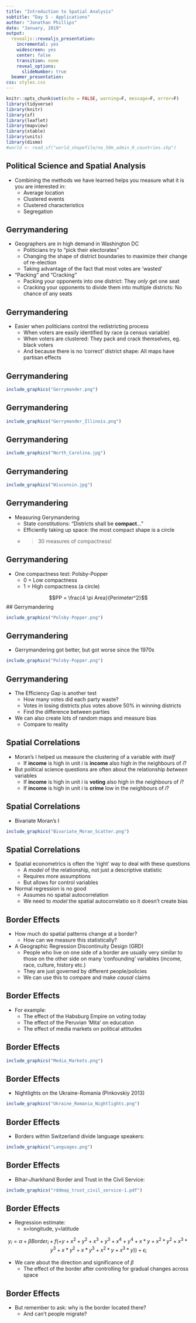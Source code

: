 ```yaml
---
title: "Introduction to Spatial Analysis"
subtitle: "Day 5 - Applications"
author: "Jonathan Phillips"
date: "January, 2019"
output:
  revealjs::revealjs_presentation:
    incremental: yes
    widescreen: yes
    center: false
    transition: none
    reveal_options:
      slideNumber: true
  beamer_presentation:
css: styles.css
---
```



<style>
.column-left{
  float: left;
  width: 50%;
  text-align: left;
}
.column-right{
  float: right;
  width: 50%;
  text-align: right;
}
</style>


```r
knitr::opts_chunk$set(echo = FALSE, warning=F, message=F, error=F)
library(tidyverse)
library(knitr)
library(sf)
library(leaflet)
library(mapview)
library(xtable)
library(units)
library(dismo)
#world <- read_sf("world_shapefile/ne_50m_admin_0_countries.shp")
```


## Political Science and Spatial Analysis

- Combining the methods we have learned helps you measure what it is you are interested in:
    - Average location
    - Clustered events
    - Clustered characteristics
    - Segregation

## Gerrymandering

- Geographers are in high demand in Washington DC
    - Politicians try to "pick their electorates"
    - Changing the shape of district boundaries to maximize their change of re-election
    - Taking advantage of the fact that most votes are 'wasted'
    
- "Packing" and "Cracking"
    - Packing your opponents into one district: They *only* get one seat
    - Cracking your opponents to divide them into multiple districts: No chance of any seats

## Gerrymandering

- Easier when politicians control the redistricting process
    - When voters are easily identified by race (a census variable)
    - When voters are clustered: They pack and crack themselves, eg. black voters
    - And because there is no 'correct' district shape: All maps have partisan effects
    
## Gerrymandering    
    
```r
include_graphics("Gerrymander.png")
```

## Gerrymandering    

```r
include_graphics("Gerrymander_Illinois.png")
```

## Gerrymandering    

```r
include_graphics("North_Carolina.jpg")
```

## Gerrymandering    

```r
include_graphics("Wisconsin.jpg")
```

## Gerrymandering    

- Measuring Gerymandering
    - State constitutions: "Districts shall be **compact**..."
    - Efficiently taking up space: the most compact shape is a circle
    - >30 measures of compactness!

## Gerrymandering    

- One compactness test: Polsby-Popper
    - 0 = Low compactness
    - 1 = High compactness (a circle)

$$PP = \frac{4 \pi Area}{Perimeter^2}$$
## Gerrymandering    

```r
include_graphics("Polsby-Popper.png")
```

## Gerrymandering    

- Gerrymandering got better, but got worse since the 1970s

```r
include_graphics("Polsby-Popper.png")
```

## Gerrymandering    

- The Efficiency Gap is another test
    - How many votes did each party waste?
    - Votes in losing districts plus votes above 50% in winning districts
    - Find the difference between parties
    
- We can also create lots of random maps and measure bias
    - Compare to reality

## Spatial Correlations

- Moran's I helped us measure the clustering of a variable *with itself*
    - If **income** is high in unit $i$ is **income** also high in the neighbours of $i$?
    
- But political science questions are often about the relationship *between* variables
    - If **income** is high in unit $i$ is **voting** also high in the neighbours of $i$?
    - If **income** is high in unit $i$ is **crime** low in the neighbours of $i$?

## Spatial Correlations

- Bivariate Moran's I

```r
include_graphics("Bivariate_Moran_Scatter.png")
```

## Spatial Correlations

- Spatial econometrics is often the 'right' way to deal with these questions
    - A *model* of the relationship, not just a descriptive statistic
    - Requires more assumptions
    - But allows for control variables

- Normal regression is no good
    - Assumes no spatial autocorrelation
    - We need to *model* the spatial autocorrelatio so it doesn't create bias
    
## Border Effects

- How much do spatial patterns change at a border?
    - How can we measure this statistically?
    
- A Geographic Regression Discontinuity Design (GRD)
    - People who live on one side of a border are usually very similar to those on the other side on many 'confounding' variables (income, race, culture, history etc.)
    - They are just governed by different people/policies
    - We can use this to compare and make *causal* claims

## Border Effects

- For example:
    - The effect of the Habsburg Empire on voting today
    - The effect of the Peruvian 'Mita' on education
    - The effect of media markets on political attitudes

## Border Effects

```r
include_graphics("Media_Markets.png")
```

## Border Effects

- Nightlights on the Ukraine-Romania (Pinkovskiy 2013)

```r
include_graphics("Ukraine_Romania_Nightlights.png")
```

## Border Effects

- Borders within Switzerland divide language speakers:

```r
include_graphics("Languages.png")
```

## Border Effects

- Bihar-Jharkhand Border and Trust in the Civil Service:

```r
include_graphics("rddmap_trust_civil_service-1.pdf")
```
  
## Border Effects

- Regression estimate:
    - x=longitude, y=latitude

$$y_i = \alpha + \beta Border_i + f(+ y + x^2 + y^2 + x^3 + y^3 + x^4 + y^4 + x * y
+ x^2 * y^2 + x^3 * y^3 + x * y^2 + x * y^3 + x^2 * y + x^3 * y)) + \epsilon_i$$

- We care about the direction and significance of $\beta$
    - The effect of the border after controlling for gradual changes across space

## Border Effects

- But remember to ask: why is the border located there?
    - And can't people migrate?

